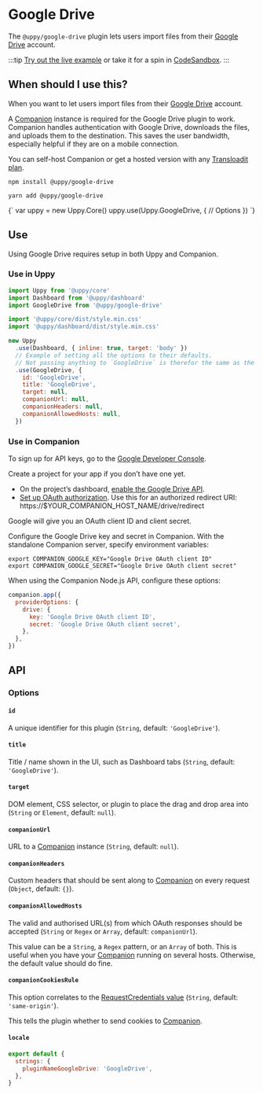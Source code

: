 

# Google Drive

The `@uppy/google-drive` plugin lets users import files from their [Google Drive](https://www.drive.google.com) account.

:::tip
[Try out the live example](/examples) or take it for a spin in [CodeSandbox](https://codesandbox.io/s/uppy-dashboard-xpxuhd).
:::

## When should I use this?

When you want to let users import files from their [Google Drive](https://www.drive.google.com) account.

A [Companion](/docs/companion) instance is required for the Google Drive plugin to work.
Companion handles authentication with Google Drive, downloads the files, and uploads them to the destination.
This saves the user bandwidth, especially helpful if they are on a mobile connection.

You can self-host Companion or get a hosted version with any [Transloadit plan](https://transloadit.com/pricing/).

<Tabs>
  <TabItem value="npm" label="NPM" default>

  ```shell
  npm install @uppy/google-drive
  ```

  </TabItem>

  <TabItem value="yarn" label="Yarn">

  ```shell
  yarn add @uppy/google-drive
  ```

  </TabItem>

  <TabItem value="cdn" label="CDN">
    <UppyCdnExample>
      {`
        var uppy = new Uppy.Core()
        uppy.use(Uppy.GoogleDrive, {
          // Options
        })
      `}
    </UppyCdnExample>
  </TabItem>
</Tabs>

## Use

Using Google Drive requires setup in both Uppy and Companion.

### Use in Uppy

```js {12-19} showLineNumbers
import Uppy from '@uppy/core'
import Dashboard from '@uppy/dashboard'
import GoogleDrive from '@uppy/google-drive'

import '@uppy/core/dist/style.min.css'
import '@uppy/dashboard/dist/style.min.css'

new Uppy
  .use(Dashboard, { inline: true, target: 'body' })
  // Example of setting all the options to their defaults.
  // Not passing anything to `GoogleDrive` is therefor the same as the example below.
  .use(GoogleDrive, {
    id: 'GoogleDrive',
    title: 'GoogleDrive',
    target: null,
    companionUrl: null,
    companionHeaders: null,
    companionAllowedHosts: null,
  })
```

### Use in Companion

To sign up for API keys, go to the [Google Developer Console](https://console.developers.google.com/).

Create a project for your app if you don’t have one yet.

* On the project’s dashboard, [enable the Google Drive API](https://developers.google.com/drive/api/v3/enable-drive-api).
* [Set up OAuth authorization](https://developers.google.com/drive/api/v3/about-auth). Use this for an authorized redirect URI:
  https://$YOUR\_COMPANION\_HOST\_NAME/drive/redirect

Google will give you an OAuth client ID and client secret.

Configure the Google Drive key and secret in Companion.
With the standalone Companion server, specify environment variables:

```shell
export COMPANION_GOOGLE_KEY="Google Drive OAuth client ID"
export COMPANION_GOOGLE_SECRET="Google Drive OAuth client secret"
```

When using the Companion Node.js API, configure these options:

```js
companion.app({
  providerOptions: {
    drive: {
      key: 'Google Drive OAuth client ID',
      secret: 'Google Drive OAuth client secret',
    },
  },
})
```

## API

### Options

#### `id`

A unique identifier for this plugin (`String`, default: `'GoogleDrive'`).

#### `title`

Title / name shown in the UI, such as Dashboard tabs (`String`, default: `'GoogleDrive'`).

#### `target`

DOM element, CSS selector, or plugin to place the drag and drop area into (`String` or `Element`, default: `null`).

#### `companionUrl`

URL to a [Companion](/docs/companion) instance (`String`, default: `null`).

#### `companionHeaders`

Custom headers that should be sent along to [Companion](/docs/companion) on every request (`Object`, default: `{}`).

#### `companionAllowedHosts`

The valid and authorised URL(s) from which OAuth responses should be accepted (`String` or `Regex` or `Array`, default: `companionUrl`).

This value can be a `String`, a `Regex` pattern, or an `Array` of both.
This is useful when you have your [Companion](/docs/companion) running on several hosts. Otherwise, the default value should do fine.

#### `companionCookiesRule`

This option correlates to the [RequestCredentials value](https://developer.mozilla.org/en-US/docs/Web/API/Request/credentials) (`String`, default: `'same-origin'`).

This tells the plugin whether to send cookies to [Companion](/docs/companion).

#### `locale`

```js
export default {
  strings: {
    pluginNameGoogleDrive: 'GoogleDrive',
  },
}
```
